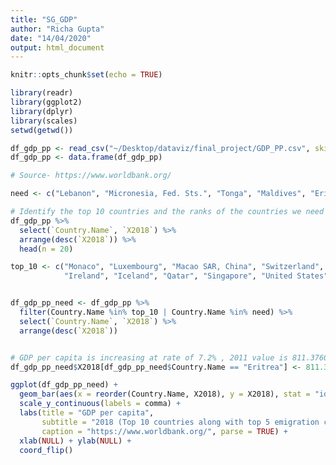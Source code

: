 ```yaml
---
title: "SG_GDP"
author: "Richa Gupta"
date: "14/04/2020"
output: html_document
---
```


```r
knitr::opts_chunk$set(echo = TRUE)
```

```r
library(readr)
library(ggplot2)
library(dplyr)
library(scales)
setwd(getwd())

df_gdp_pp <- read_csv("~/Desktop/dataviz/final_project/GDP_PP.csv", skip = 4, trim_ws = TRUE, na = "NA")
df_gdp_pp <- data.frame(df_gdp_pp)
```


```r
# Source- https://www.worldbank.org/
```
```r
need <- c("Lebanon", "Micronesia, Fed. Sts.", "Tonga", "Maldives", "Eritrea")

# Identify the top 10 countries and the ranks of the countries we need in 2018.
df_gdp_pp %>%
  select(`Country.Name`, `X2018`) %>%
  arrange(desc(`X2018`)) %>%
  head(n = 20)

top_10 <- c("Monaco", "Luxembourg", "Macao SAR, China", "Switzerland", "Norway",
            "Ireland", "Iceland", "Qatar", "Singapore", "United States")


df_gdp_pp_need <- df_gdp_pp %>%
  filter(Country.Name %in% top_10 | Country.Name %in% need) %>%
  select(`Country.Name`, `X2018`) %>%
  arrange(desc(`X2018`))


# GDP per capita is increasing at rate of 7.2% , 2011 value is 811.3760	
df_gdp_pp_need$X2018[df_gdp_pp_need$Country.Name == "Eritrea"] <- 811.3760 * 1.072 * 7

```

```r
ggplot(df_gdp_pp_need) +
  geom_bar(aes(x = reorder(Country.Name, X2018), y = X2018), stat = "identity") +
  scale_y_continuous(labels = comma) +
  labs(title = "GDP per capita",
       subtitle = "2018 (Top 10 countries along with top 5 emigration countries)",
       caption = "https://www.worldbank.org/", parse = TRUE) +
  xlab(NULL) + ylab(NULL) +
  coord_flip()
```

